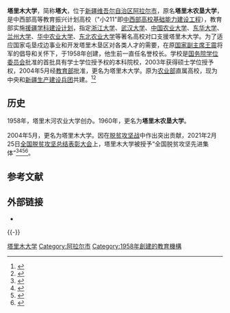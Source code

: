 {{Infobox university
| Name = 塔里木大学
| EnglishName = Tarim University
| SealImage = [[File:Tarim_university_logo.png|275px]]
| SealInfo = 
| Motto = ''自强不息、求真务实''
| Established = 1958年10月15日
| Type = 公立[[綜合大學|綜合大學]]
| Former_names = 塔里木农垦大学
| president = [[王合理|王合理]]
| secretary = [[王选东|王选东]]
| provost = [[高疆生|高疆生]]
| Affiliations = 中央和[[新疆生产建设兵团|新疆生产建设兵团]]共建
| Location = {{CHN}}[[新疆维吾尔自治区|新疆维吾尔自治区]][[阿拉尔市|阿拉尔市]]塔里木大道东1490号<br />{{coord|40|32|24|N|81|17|43|E|type:edu_region:CN-11|display=inline,title}}
| Campus = 
| colors = <span style="background-color:#CFB53B; border:1px; color:#FFFFFF; padding:2px 20px;">暗金黄色</span>
| Area = {{convert|1.713|sqkm|mu|-1|link=on}}
| Department = 
| Faculty = 690
| Professor = 
| Associate Professor = 
| Assistant Professor = 
| Lecturer = 
| Student = 13000
| Undergraduate = 
| Postgraduate = 
| Website = https://www.taru.edu.cn
}}

'''塔里木大学'''，简称'''塔大'''，位于[[新疆维吾尔自治区|新疆维吾尔自治区]][[阿拉尔市|阿拉尔市]]，原名'''塔里木农垦大学'''，是中西部高等教育振兴计划高校（"小211"即[[中西部高校基础能力建设工程|中西部高校基础能力建设工程]]），教育部实施[[援疆学科建设计划|援疆学科建设计划]]，指定[[浙江大学|浙江大学]]、[[武汉大学|武汉大学]]、[[中国农业大学|中国农业大学]]、[[东华大学_(上海)|东华大学]]、[[兰州大学|兰州大学]]、[[华中农业大学|华中农业大学]]、[[东北农业大学|东北农业大学]]等著名高校对口支援塔里木大学。为了适应国家屯垦戍边事业和开发塔里木垦区对各类人才的需要，在原[[中华人民共和国副主席|国家副主席]][[王震|王震]]将军的倡导和关怀下，于1958年创建，他生前一直任名誉校长。学校是[[国务院学位委员会|国务院学位委员会]]批准的首批具有学士学位授予权的本科院校，2003年获得硕士学位授予权，2004年5月经[[中华人民共和国教育部|教育部]]批准，更名为塔里木大学。原为[[中华人民共和国农业部|农业部]]直属高校，现为中央和[[新疆生产建设兵团|新疆生产建设兵团]]共建。<ref>{{Cite web|title=塔里木大学|url=http://henan.163.com/13/0518/09/8V58OT4M022702I9.html|access-date=2021-08-24|date=2013-05-18|publisher=网易河南|archive-url=https://web.archive.org/web/20131101180505/http://henan.163.com/13/0518/09/8V58OT4M022702I9.html|archive-date=2013-11-01}}</ref><ref name="简介">{{cite web|title=学校简介|url=http://www.taru.edu.cn/xxgk.jsp?urltype=tree.TreeTempUrl&wbtreeid=1004|publisher=塔里木大学|archive-url=https://web.archive.org/web/20130723022608/http://www.taru.edu.cn/xxgk.jsp?urltype=tree.TreeTempUrl&wbtreeid=1004|archive-date=2013-07-23|dead-url=yes}}</ref>

== 历史 ==
1958年，塔里木河农业大学创办。1960年，更名为'''塔里木农垦大学'''。

2004年5月，更名为塔里木大学。因在[[脱贫攻坚战|脱贫攻坚战]]中作出突出贡献，2021年2月25日[[全国脱贫攻坚总结表彰大会|全国脱贫攻坚总结表彰大会]]上，塔里木大学被授予“全国脱贫攻坚先进集体”<ref>{{Cite web|title=关于全国脱贫攻坚先进个人先进集体拟表彰对象的公示|url=https://www.chinanews.com/gn/2021/02-10/9409480.shtml|accessdate=2021-03-12|work=[[中新网|中新网]]|archive-date=2021-02-15|archive-url=https://web.archive.org/web/20210215003222/http://www.chinanews.com/gn/2021/02-10/9409480.shtml|dead-url=no}}</ref><ref>{{Cite web|title=全国脱贫攻坚1981名先进个人和1501个先进集体名单发布|url=https://www.thepaper.cn/newsDetail_forward_11460123|accessdate=2021-03-12|work=[[澎湃新闻|澎湃新闻]]|archive-date=2021-02-28|archive-url=https://web.archive.org/web/20210228125058/https://www.thepaper.cn/newsDetail_forward_11460123|dead-url=no}}</ref><ref>{{Cite web|title=全国脱贫攻坚先进个人1981名、先进集体1501个 名单公布|url=https://www.bjnews.com.cn/detail/161425514215596.html|accessdate=2021-03-12|work=[[北京新闻网|北京新闻网]]|archive-date=2021-08-20|archive-url=https://web.archive.org/web/20210820171915/https://www.bjnews.com.cn/detail/161425514215596.html|dead-url=no}}</ref><ref>{{Cite web|title=全国脱贫攻坚先进集体名单（1501个）|url=http://sn.people.com.cn/n2/2021/0226/c378287-34594296.html|accessdate=2021-03-12|work=[[人民网|人民网]]|archive-date=2021-07-19|archive-url=https://web.archive.org/web/20210719052429/http://sn.people.com.cn/n2/2021/0226/c378287-34594296.html|dead-url=no}}</ref>。

== 参考文献 ==
{{Reflist}}

== 外部链接 ==
* {{Official website|https://www.taru.edu.cn/}}

{{-}}
{{新疆生产建设兵团}}
{{新疆高等院校}}
{{中华人民共和国中西部高校基础能力建设工程}}

[[Category:塔里木大学|]]
[[Category:阿拉尔市|Category:阿拉尔市]]
[[Category:1958年創建的教育機構|Category:1958年創建的教育機構]]